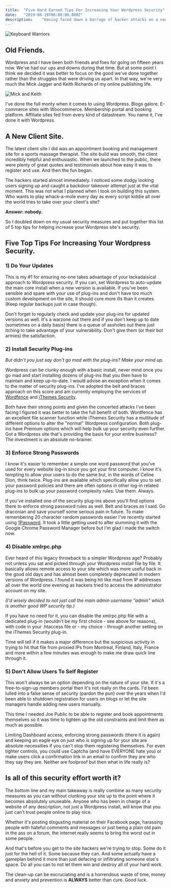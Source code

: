 ```yaml
---
title:  "Five Hard Earned Tips For Increasing Your Wordpress Security"
date:   "2019-06-19T00:00:00.000Z"
description:    "Having faced down a barrage of hacker attacks on a new Wordpress install, Alan outlines five of his top hard-earned tips for increasing your Wordpress website's security."
---
```

![Keyboard Warriors](./keyboard-warriors.jpg)
## Old Friends.

Wordpress and I have been both friends and foes for going on fifteen years now. We've had our ups and downs during that time. But at some point I think we decided it was better to focus on the good we've done together rather than the struggles that were driving us apart. In that way, we're very much the Mick Jagger and Keith Richards of my online publishing life.

![Mick and Keith](./mick-keith.jpg)

I've done the full monty when it comes to using Wordpress. Blogs galore. E-commerce sites with Woocommerce. Membership portal and booking platform. Affiliate sites fed from every kind of datastream. You name it, I've done it with Wordpress.

## A New Client Site.

The latest client site I did was an appointment booking and management site for a sports massage therapist. The site build was smooth, the client incredibly helpful and enthusiastic. When we launched to the public, there were plenty of great quotes and testimonials about how easy it was to register and use. And then the fun began.

The hackers started almost immediately. I noticed some dodgy looking users signing up and caught a backdoor takeover attempt just at the vital moment. This was not what I planned when I took on building this system. Who wants to play whack-a-mole every day as every script kiddie all over the world tries to take over your client's site?

**Answer: nobody.**

So I doubled down on my usual security measures and put together this list of 5 top tips for helping increase your Wordpress site's security.

## Five Top Tips For Increasing Your Wordpress Security.

### 1) Do Your Updates

This is my #1 for ensuring no-one takes advantage of your lackadaisical approach to Wordpress security. If you can, set Wordpress to auto-update the main core install when a new version is available. If you've been sensible and spare with your use of plug-ins and don't have too much custom development on the site, it should cure more ills than it creates. (Keep regular backups just in case though).

Don't forget to regularly check and update your plug-ins for updated versions as well. It's a warzone out there and if you don't keep up to date (sometimes on a daily basis) there is a queue of assholes out there just itching to take advantage of your vulnerability. Don't give them (or their bot armies) the satisfaction.

### 2) Install Security Plug-ins

_But didn't you just say don't go mad with the plug-ins? Make your mind up._

Wordpress can be clunky enough with a basic install, never mind once you go mad and start installing dozens of plug-ins that you then have to maintain and keep up-to-date. I would advise an exception when it comes to the matter of security plug-ins. I've adopted the belt and braces approach on this score and am currently employing the services of [Wordfence](https://www.wordfence.com/) and [iThemes Security](https://ithemes.com/security/).

Both have their strong points and given the concerted attacks I've been facing I figured it was better to take the full benefit of both. Wordfence has an excellent file scanner function while iThemes Security has a multitude of different options to alter the "normal" Wordpress configuration. Both plug-ins have Premium options which will help bulk up your security even further. Got a Wordpress site that's providing the basis for your entire business? The investment is an absolute no-brainer.

### 3) Enforce Strong Passwords

I know it's easier to remember a simple one word password that you've used for every website log-in since you got your first computer. I know it's tempting to allow your users to do the same but, in the words of Celine Dion, think twice. Plug-ins are available which specifically allow you to set your password policies and there are often options in other log-in related plug-ins to bulk up your password complexity rules. Use them. Always.

If you've installed one of the security plug-ins above you'll find options there to enforce strong password rules as well. Belt and braces as I said. Go draconian and save yourself some serious pain in future. To make remembering 20 character random passwords easier I've recently started using [1Password](https://1password.com). It took a little getting used to after slumming it with the Google Chrome Password Manager before but I'm glad I made the switch now.

### 4) Disable xmlrpc.php

Ever heard of this legacy throwback to a simpler Wordpress age? Probably not unless you sat and picked through your Wordpress install file by file. It basically allows remote access to your site which was more useful back in the good old days and has almost been completely deprecated in modern versions of Wordpress. I found it was being hit like mad from IP addresses all over the world one evening as hackers tried to access the administrator account on my site.

_(I'd wisely decided to not just call the main admin username "admin" which is another good WP security tip.)_

If you have no need for it, you can disable the xmlrpc.php file with a dedicated plug-in (wouldn't be my first choice - see above for reasons), with code in your .htaccess file or - my choice - through another setting on the iThemes Security plug-in.

Time will tell if it makes a major difference but the suspicious activity in trying to hit that file from proxied IPs from Montreal, Finland, Italy, France and more within a few minutes was enough to make me draw quick line through it.

### 5) Don't Allow Users To Self Register

This won't always be an option depending on the nature of your site. If it's a free-to-sign-up members portal then it's not really on the cards. I'd been lulled into a false sense of security (pardon the pun) over the years when I'd been able to shutdown registration for users on blogs or let the site managers handle adding new users manually.

This time I needed Joe Public to be able to register and book appointments themselves so it was time to tighten up the old constraints and limit them as much as possible.

Limiting Dashboard access, enforcing strong passwords (there it is again) and keeping an eagle eye on just who is signing up for your site are absolute necessities if you can't stop them registering themselves. For even tighter controls, you could use Captcha (and have EVERYONE hate you) or make users click a confirmation link in an email to confirm they are who they say they are. Neither are foolproof but then what in life really is?

## Is all of this security effort worth it?

The bottom line and my main takeaway is really combine as many security measures as you can without clunking your site up to the point where it becomes absolutely unuseable. Anyone who has been in charge of a website of any description, not just a Wordpress install, will know that you just can't trust people online to play nice.

Whether it's posting disgusting material on their Facebook page, harassing people with hateful comments and messages or just being a plain old pain in the ass on a forum, the internet really seems to bring the worst out in some people.

And that's before you get to the site hackers we're trying to stop. Some do it just for the hell of it. Some because they can. And some actually have a gameplan behind it more than just defacing or infiltrating someone else's space. Do all you can to not let them win and destroy all of your hard work.

The clean-up can be excruciating and is a horrendous waste of time, money and anxiety and prevention is **ALWAYS** better than cure. Good luck.
